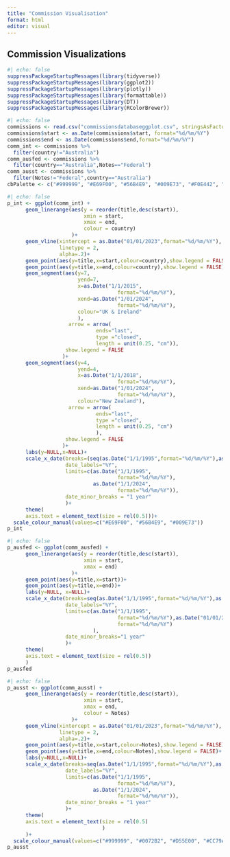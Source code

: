 ```yaml
---
title: "Commission Visualisation"
format: html
editor: visual
---
```


## Commission Visualizations

```r
#| echo: false
suppressPackageStartupMessages(library(tidyverse))
suppressPackageStartupMessages(library(ggplot2))
suppressPackageStartupMessages(library(plotly))
suppressPackageStartupMessages(library(formattable))
suppressPackageStartupMessages(library(DT))
suppressPackageStartupMessages(library(RColorBrewer))
```

```r
#| echo: false
commissions <- read.csv("commissionsdatabaseggplot.csv", stringsAsFactors = F)
commissions$start <- as.Date(commissions$start, format="%d/%m/%Y")
commissions$end <- as.Date(commissions$end,format="%d/%m/%Y")
comm_int <- commissions %>%
  filter(country!="Australia")
comm_ausfed <- commissions %>%
  filter(country=="Australia",Notes=="Federal")
comm_ausst <- commissions %>%
  filter(Notes!="Federal",country=="Australia")
cbPalette <- c("#999999", "#E69F00", "#56B4E9", "#009E73", "#F0E442", "#0072B2", "#D55E00", "#CC79A7")
```

```r
#| echo: false
p_int <- ggplot(comm_int) +
      geom_linerange(aes(y = reorder(title,desc(start)), 
                         xmin = start,
                         xmax = end,
                         colour = country)
                     )+
      geom_vline(xintercept = as.Date("01/01/2023",format="%d/%m/%Y"),
                 linetype = 2,
                 alpha=.2)+
      geom_point(aes(y=title,x=start,colour=country),show.legend = FALSE)+
      geom_point(aes(y=title,x=end,colour=country),show.legend = FALSE)+
      geom_segment(aes(y=7,
                       yend=7,
                       x=as.Date("1/1/2015",
                                    format="%d/%m/%Y"),
                       xend=as.Date("1/01/2024",
                                    format="%d/%m/%Y"),
                       colour="UK & Ireland"
                       ),
                    arrow = arrow(
                             ends="last",
                             type ="closed",
                             length = unit(0.25, "cm")),
                   show.legend = FALSE
                  )+
      geom_segment(aes(y=4,
                       yend=4,
                       x=as.Date("1/1/2018",
                                    format="%d/%m/%Y"),
                       xend=as.Date("1/01/2024",
                                    format="%d/%m/%Y"),
                       colour="New Zealand"),
                    arrow = arrow(
                             ends="last",
                             type ="closed",
                             length = unit(0.25, "cm")
                             ),
                   show.legend = FALSE
                  )+
      labs(y=NULL,x=NULL)+
      scale_x_date(breaks=(seq(as.Date("1/1/1995",format="%d/%m/%Y"),as.Date("1/1/2025",format="%d/%m/%Y"), by="5 years")),
                   date_labels="%Y",
                   limits=c(as.Date("1/1/1995",
                                    format="%d/%m/%Y"),
                            as.Date("1/1/2024",
                                    format="%d/%m/%Y")),
                   date_minor_breaks = "1 year"
                   )+
      theme(
      axis.text = element_text(size = rel(0.5)))+
  scale_colour_manual(values=c("#E69F00", "#56B4E9", "#009E73"))
p_int

```

```r
#| echo: false
p_ausfed <- ggplot(comm_ausfed) +
      geom_linerange(aes(y = reorder(title,desc(start)), 
                         xmin = start,
                         xmax = end)
                     )+
      geom_point(aes(y=title,x=start))+
      geom_point(aes(y=title,x=end))+
      labs(y=NULL, x=NULL)+
      scale_x_date(breaks=seq(as.Date("1/1/1995",format="%d/%m/%Y"),as.Date("1/1/2020",format="%d/%m/%Y"), by="5 years"),
                   date_labels="%Y",
                   limits=c(as.Date("1/1/1995",
                                    format="%d/%m/%Y"),as.Date("01/01/2019",
                                    format="%d/%m/%Y")
                            ),
                   date_minor_breaks="1 year"
                   )+
      theme(
      axis.text = element_text(size = rel(0.5))
      )
p_ausfed
```

```r
#| echo: false
p_ausst <- ggplot(comm_ausst) +
      geom_linerange(aes(y = reorder(title,desc(start)), 
                         xmin = start,
                         xmax = end,
                         colour = Notes)
                     )+
      geom_vline(xintercept = as.Date("01/01/2023",format="%d/%m/%Y"),
                 linetype = 2,
                 alpha=.2)+
      geom_point(aes(y=title,x=start,colour=Notes),show.legend = FALSE)+
      geom_point(aes(y=title,x=end,colour=Notes),show.legend = FALSE)+
      labs(y=NULL,x=NULL)+
      scale_x_date(breaks=seq(as.Date("1/1/1995",format="%d/%m/%Y"),as.Date("1/1/2025",format="%d/%m/%Y"), by="5 years"),
                   date_labels="%Y",
                   limits=c(as.Date("1/1/1995",
                                    format="%d/%m/%Y"),
                            as.Date("1/1/2024",
                                    format="%d/%m/%Y")),
                   date_minor_breaks = "1 year"
                   )+
      theme(
      axis.text = element_text(size = rel(0.5)
                               )
      )+
  scale_colour_manual(values=c("#999999", "#0072B2", "#D55E00", "#CC79A7"))
p_ausst
```
